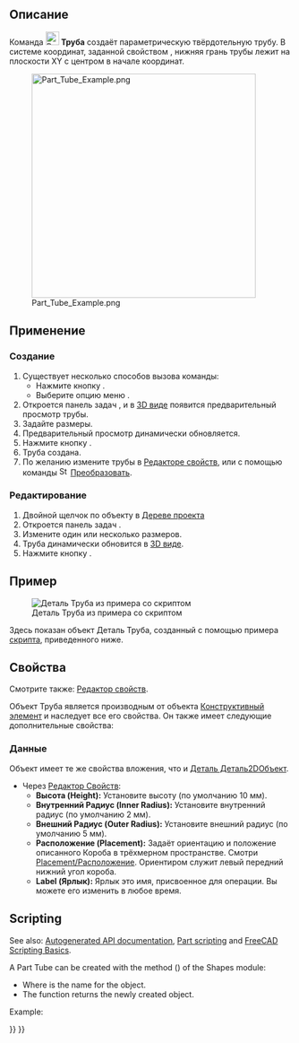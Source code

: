 <languages/>

{{Docnav/ru
|[[Part_Torus/ru|Тор]]
|[[Part_Primitives/ru|Примитивы]]
|[[Part_Workbench/ru|Деталь]]
|IconL=Part_Torus.svg
|IconR=Part_Primitives.svg
|IconC=Workbench_Part.svg
}}

{{GuiCommand/ru
|Name=Part_Tube
|Name/ru=Труба
|MenuLocation=Деталь → Примитивы → Труба
|Workbenches=[[Part_Workbench/ru|Деталь]]
|Version=0.19
|SeeAlso=[[Part_CreatePrimitives/ru|Примитивы]]
}}

<span id="Description"></span>
== Описание ==

Команда [[Image:Part_Tube.svg|24px]] '''Труба''' создаёт параметрическую твёрдотельную трубу. В системе координат, заданной свойством {{PropertyData|Размещение}}, нижняя грань трубы лежит на плоскости XY с центром в начале координат.

[[Image:Part_Tube_Example.png|400px]]

<span id="Usage"></span>
== Применение ==

<span id="Create"></span>
=== Создание ===

# Существует несколько способов вызова команды:
#* Нажмите кнопку {{Button|[[Image:Part_Tube.svg|16px]] [[Part_Tube/ru|Труба]]}}.
#* Выберите опцию меню {{MenuCommand|Деталь → Примитивы → [[Image:Part_Tube.svg|16px]]Труба}}.
# Откроется панель задач {{MenuCommand|Труба}}, и в [[3D_view/ru|3D виде]] появится предварительный просмотр трубы.
# Задайте размеры.
# Предварительный просмотр динамически обновляется.
# Нажмите кнопку {{Button|OK}}.
# Труба создана.
# По желанию измените {{PropertyData|Размещение}} трубы в [[Property_editor/ru|Редакторе свойств]], или с помощью команды [[Image:Std_TransformManip.svg|16px]] [[Std_TransformManip|Преобразовать]].

<span id="Edit"></span>
=== Редактирование ===

# Двойной щелчок по объекту в [[Tree_view/ru|Дереве проекта]]
# Откроется панель задач {{MenuCommand|Труба}}.
# Измените один или несколько размеров.
# Труба динамически обновится в [[3D_view/ru|3D виде]].
# Нажмите кнопку {{Button|OK}}.

<span id="Example"></span>
== Пример ==

[[Image:Part_Tube_Scripting_Example.png|thumb|Деталь Труба из примера со скриптом]]

Здесь показан объект Деталь Труба, созданный с помощью примера [[#Scripting|скрипта]], приведенного ниже.

<span id="Properties"></span>
== Свойства ==

Смотрите также: [[property_editor/ru|Редактор свойств]].

Объект Труба является производным от объекта [[Part_Feature/ru|Конструктивный элемент]] и наследует все его свойства. Он также имеет следующие дополнительные свойства:

<span id="Data"></span>
=== Данные ===

{{TitleProperty|Вложение}}

Объект имеет те же свойства вложения, что и [[Part_Part2DObject#Data/ru|Деталь Деталь2DОбъект]].

{{TitleProperty|Труба}}

<div class="mw-translate-fuzzy">
* Через [[Property_editor/ru|Редактор Свойств]]:
** '''Высота (Height):''' Установите высоту (по умолчанию 10 мм).
** '''Внутренний Радиус (Inner Radius):''' Установите внутренний радиус (по умолчанию 2 мм).
** '''Внешний Радиус (Outer Radius):''' Установите внешний радиус (по умолчанию 5 мм).
** '''Расположение (Placement):''' Задаёт ориентацию и положение описанного Короба в трёхмерном пространстве. Смотри [[Placement/ru|Placement/Расположение]]. Ориентиром служит левый передний нижний угол короба. 
** '''Label (Ярлык):''' Ярлык это имя, присвоенное для операции. Вы можете его изменить в любое время.
</div>

== Scripting ==

See also: [https://freecad.github.io/SourceDoc/ Autogenerated API documentation], [[Part_scripting|Part scripting]] and [[FreeCAD_Scripting_Basics|FreeCAD Scripting Basics]].

A Part Tube can be created with the {{Incode|addTube()}} method ({{Version|0.20}}) of the Shapes module:

{{Code|code=
tube = Shapes.addTube(FreeCAD.ActiveDocument, "myTube")
}}

* Where {{Incode|"myTube"}} is the name for the object.
* The function returns the newly created object.

Example:

{{Code|code=
import FreeCAD as App
from BasicShapes import Shapes

doc = App.activeDocument()

tube = Shapes.addTube(FreeCAD.ActiveDocument, "myTube")
tube.Height = 20
tube.InnerRadius = 2
tube.OuterRadius = 3
tube.Placement = App.Placement(App.Vector(2, 4, 5), App.Rotation(60, 60, 30))

doc.recompute()
}}


{{Docnav/ru
|[[Part_Torus/ru|Тор]]
|[[Part_Primitives/ru|Создать примитивы...]]
|[[Part_Workbench/ru|Верстак Part]]
|IconL=Part_Torus.svg
|IconR=Part_Primitives.svg
|IconC=Workbench_Part.svg
}}

{{Part_Tools_navi{{#translation:}}}}
{{Userdocnavi{{#translation:}}}}